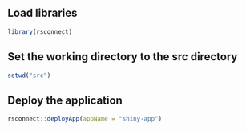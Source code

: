 ## Load libraries
```r
library(rsconnect)
```

## Set the working directory to the src directory
```r
setwd("src")
```

## Deploy the application
```r
rsconnect::deployApp(appName = "shiny-app")
```
